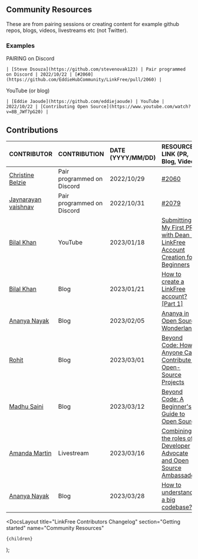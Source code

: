 
## Community Resources

These are from pairing sessions or creating content for example github repos, blogs, videos, livestreams etc (not Twitter).

### Examples

PAIRING on Discord

```
| [Steve Dsouza](https://github.com/stevenovak123) | Pair programmed on Discord | 2022/10/22 | [#2060](https://github.com/EddieHubCommunity/LinkFree/pull/2060) |
```

YouTube (or blog)

```
| [Eddie Jaoude](https://github.com/eddiejaoude) | YouTube | 2022/10/22 | [Contributing Open Source](https://www.youtube.com/watch?v=8B_JWf7pG20) |
```

## Contributions

| CONTRIBUTOR                                                   | CONTRIBUTION               | DATE (YYYY/MM/DD) | RESOURCE LINK (PR, Blog, Video)                                                                                                                                         |
| :------------------------------------------------------------ | :------------------------- | :---------------- | :---------------------------------------------------------------------------------------------------------------------------------------------------------------------- |
| [Christine Belzie](https://github.com/CBID2)                  | Pair programmed on Discord | 2022/10/29        | [#2060](https://github.com/EddieHubCommunity/LinkFree/pull/2060)                                                                                                        |
| [Jaynarayan vaishnav](https://github.com/jaynarayan-vaishnav) | Pair programmed on Discord | 2022/10/31        | [#2079](https://github.com/EddieHubCommunity/LinkFree/pull/2080)                                                                                                        |
| [Bilal Khan](https://github.com/ibilalkayy)                   | YouTube                    | 2023/01/18        | [Submitting My First PR with Dean - LinkFree Account Creation for Beginners](https://www.youtube.com/watch?v=I8wNateK3hM)                                               |
| [Bilal Khan](https://github.com/ibilalkayy)                   | Blog                       | 2023/01/21        | [How to create a LinkFree account? [Part 1]](https://ibilalkayy.hashnode.dev/how-to-create-a-linkfree-account-part-1)                                                   |
| [Ananya Nayak](https://github.com/Ananya2001-an)              | Blog                       | 2023/02/05        | [Ananya in Open Source Wonderland](https://ananyacodes.hashnode.dev/ananya-in-open-source-wonderland)                                                                   |
| [Rohit](https://github.com/TRohit20)                          | Blog                       | 2023/03/01        | [Beyond Code: How Anyone Can Contribute to Open-Source Projects](https://rohitlogs.com/beyond-code-how-anyone-can-contribute-to-open-source-projects)                   |
| [Madhu Saini](https://github.com/MadhuSaini22)                | Blog                       | 2023/03/12        | [Beyond Code: A Beginner's Guide to Open Source](https://madhusaini22.hashnode.dev/a-beginners-guide-to-open-source)                                                    |
| [Amanda Martin](https://github.com/amandamartin-dev)          | Livestream                 | 2023/03/16        | [Combining the roles of Developer Advocate and Open Source Ambassador](https://stack-stream.com/v/combining-the-roles-of-developer-advocate-and-open-source-ambassador) |
| [Ananya Nayak](https://github.com/Ananya2001-an)              | Blog                       | 2023/03/28        | [How to understand a big codebase???](https://ananyacodes.hashnode.dev/how-to-understand-a-big-codebase)                                                                |

  <DocsLayout
    title="LinkFree Contributors Changelog"
    section="Getting started"
    name="Community Resources"
  >
    {children}
  </DocsLayout>
);

